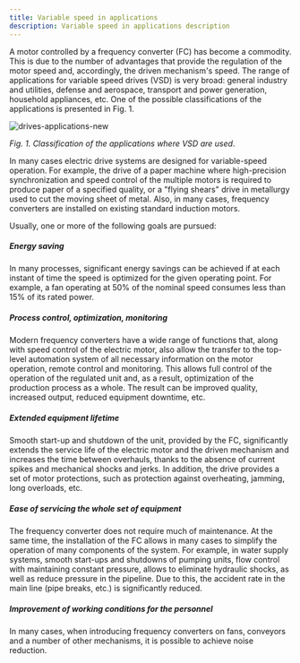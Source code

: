 ```yaml
---
title: Variable speed in applications
description: Variable speed in applications description
---
```


A motor controlled by a frequency converter (FC) has become a commodity. This is
due to the number of advantages that provide the regulation of the motor speed
and, accordingly, the driven mechanism's speed. The range of applications for
variable speed drives (VSD) is very broad: general industry and utilities,
defense and aerospace, transport and power generation, household appliances,
etc. One of the possible classifications of the applications is presented in
Fig. 1.

![drives-applications-new](./images/drives_applications_new.png)

_Fig. 1. Classification of the applications where VSD are used_.

In many cases electric drive systems are designed for variable-speed operation.
For example, the drive of a paper machine where high-precision synchronization
and speed control of the multiple motors is required to produce paper of a
specified quality, or a "flying shears" drive in metallurgy used to cut the
moving sheet of metal. Also, in many cases, frequency converters are installed
on existing standard induction motors.

Usually, one or more of the following goals are pursued:

##### Energy saving

In many processes, significant energy savings can be achieved if at each instant
of time the speed is optimized for the given operating point. For example, a fan
operating at 50% of the nominal speed consumes less than 15% of its rated power.

##### Process control, optimization, monitoring

Modern frequency converters have a wide range of functions that, along with
speed control of the electric motor, also allow the transfer to the top-level
automation system of all necessary information on the motor operation, remote
control and monitoring. This allows full control of the operation of the
regulated unit and, as a result, optimization of the production process as a
whole. The result can be improved quality, increased output, reduced equipment
downtime, etc.

##### Extended equipment lifetime

Smooth start-up and shutdown of the unit, provided by the FC, significantly
extends the service life of the electric motor and the driven mechanism and
increases the time between overhauls, thanks to the absence of current spikes
and mechanical shocks and jerks. In addition, the drive provides a set of motor
protections, such as protection against overheating, jamming, long overloads,
etc.

##### Ease of servicing the whole set of equipment

The frequency converter does not require much of maintenance. At the same time,
the installation of the FC allows in many cases to simplify the operation of
many components of the system. For example, in water supply systems, smooth
start-ups and shutdowns of pumping units, flow control with maintaining constant
pressure, allows to eliminate hydraulic shocks, as well as reduce pressure in
the pipeline. Due to this, the accident rate in the main line (pipe breaks,
etc.) is significantly reduced.

##### Improvement of working conditions for the personnel

In many cases, when introducing frequency converters on fans, conveyors and a
number of other mechanisms, it is possible to achieve noise reduction.

